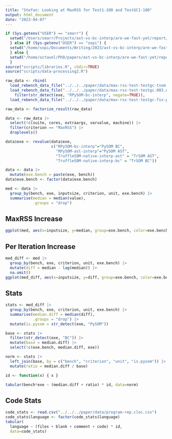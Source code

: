 ```yaml
---
title: "Stefan: Looking at MaxRSS for Test1-100 and TestGC1-100"
output: html_document
date: "2023-04-07"
---
```


```r
if (Sys.getenv("USER") == "smarr") {
  setwd("/Users/smarr/Projects/ast-vs-bc-interp/are-we-fast-yet/report/bc-vs-ast")
  } else if (Sys.getenv("USER") == "sopi") {
  setwd("/home/sopi/Documents/Writing/2023/ast-vs-bc-interp/are-we-fast-yet/report/bc-vs-ast/" )
  } else {
  setwd("/home/octavel/PhD/papers/ast-vs-bc-interp/are-we-fast-yet/report/bc-vs-ast")
  }
source("scripts/libraries.R", chdir=TRUE)
source("scripts/data-processing2.R")

raw_data <- rbind(
  load_rebench_data_file("../../../paper/data/max-rss-test-testgc-tsom.002.data.bz2"),
  load_rebench_data_file("../../../paper/data/max-rss-test-testgc.003.data.bz2") |>
    filter(str_detect(exe, "RPySOM-bc-interp", negate=TRUE)),
  load_rebench_data_file("../../../paper/data/max-rss-test-testgc-fix-pysom.data.bz2"))

raw_data <- factorize_result(raw_data)

data <- raw_data |>
  select(!c(suite, cores, extraargs, varvalue, machine)) |>
  filter(criterion == "MaxRSS") |>
  droplevels()

data$exe <- revalue(data$exe,
                    c("RPySOM-bc-interp"="PySOM BC",
                      "RPySOM-ast-interp"="PySOM AST",
                      "TruffleSOM-native-interp-ast" = "TrSOM AST",
                      "TruffleSOM-native-interp-bc" = "TrSOM BC"))

data <- data |>
  mutate(exe.bench = paste(exe, bench))
data$exe.bench <- factor(data$exe.bench)

med <- data |>
  group_by(bench, exe, inputsize, criterion, unit, exe.bench) |>
  summarise(median = median(value),
            .groups = "drop")
```

## MaxRSS Increase


```r
ggplot(med, aes(x=inputsize, y=median, group=exe.bench, color=exe.bench)) + geom_line()
```

## Per Iteration Increase

```r
med_diff <- med |>
  group_by(bench, exe, criterion, unit, exe.bench) |>
  mutate(diff = median - lag(median)) |>
  na.omit()
ggplot(med_diff, aes(x=inputsize, y=diff, group=exe.bench, color=exe.bench)) + geom_line()
```

## Stats

```r
stats <- med_diff |>
  group_by(bench, exe, criterion, unit, exe.bench) |>
  summarise(median.diff = median(diff),
            .groups = "drop") |>
  mutate(is.pysom = str_detect(exe, "PySOM"))

base <- stats |>
  filter(str_detect(exe, "BC")) |>
  mutate(base = median.diff) |>
  select(!c(exe.bench, median.diff, exe))

norm <- stats |>
  left_join(base, by = c("bench", "criterion", "unit", "is.pysom")) |>
  mutate(ratio = median.diff / base)

id <- function(x) { x }

tabular(bench*exe ~ (median.diff + ratio) * id, data=norm)
```
## Code Stats

```r
code_stats <- read.csv("../../../paper/data/program-rep.cloc.csv")
code_stats$language <- factor(code_stats$language)
tabular(
  language ~ (files + blank + comment + code) * id,
  data=code_stats)
```
